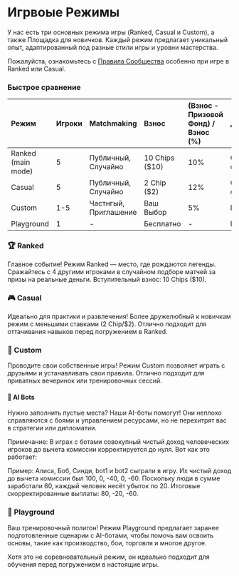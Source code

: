 # Игрвоые Режимы

У нас есть три основных режима игры (Ranked, Casual и Custom), а также Площадка для новичков. Каждый режим предлагает уникальный опыт, адаптированный под разные стили игры и уровни мастерства.

Пожалуйста, ознакомьтесь с [Правила Сообщества](./community-rules) особенно при игре в Ranked или Casual.

### Быстрое сравнение

| Режим               | Игроки     | Matchmaking | Взнос            | (Взнос - Призовой Фонд) / Взнос (%)  | Доступность  |
| :----------------- | :------------- | :---------- | :---------------------- | :--------- | :---------- |
| Ranked (main mode) | 5              | Публичный, Случайно | 10 Chips (\$10)              | 10%        | Смотри на сайте |
| Casual             | 5              | Публичный, Случайно | 2 Chip (\$2)              | 12%            | Смотри на сайте |
| Custom             | 1-5            | Частнгый, Приглашение | Ваш Выбор | 5%        | Всегда      |
| Playground         | 1              | -           | Бесплатно                       | -          | Всегда      |

### 🏆 Ranked

Главное событие! Режим Ranked — место, где рождаются легенды. Сражайтесь с 4 другими игроками в случайном подборе матчей за призы на реальные деньги. Вступительный взнос: 10 Chips ($10).

### 🎮 Casual

Идеально для практики и развлечения! Более дружелюбный к новичкам режим с меньшими ставками (2 Chip/$2). Отлично подходит для оттачивания навыков перед погружением в Ranked.

### 🎪 Custom

Проводите свои собственные игры! Режим Custom позволяет играть с друзьями и устанавливать свои правила. Отлично подходит для приватных вечеринок или тренировочных сессий.

#### 🤖 AI Bots

Нужно заполнить пустые места? Наши AI-боты помогут! Они неплохо справляются с боями и управлением ресурсами, но не перехитрят вас в стратегии или дипломатии.

Примечание: В играх с ботами совокупный чистый доход человеческих игроков до вычета комиссии корректируется до нуля. Вот как это работает:

Пример: Алиса, Боб, Синди, bot1 и bot2 сыграли в игру. Их чистый доход до вычета комиссии был 100, 0, -40, 0, -60. Поскольку люди в сумме заработали 60, каждый человек несёт убыток по 20. Итоговые скорректированные выплаты: 80, -20, -60.

### 🎯 Playground

Ваш тренировочный полигон! Режим Playground предлагает заранее подготовленные сценарии с AI-ботами, чтобы помочь вам освоить основы, такие как производство, бои, торговля и многое другое.

Хотя это не соревновательный режим, он идеально подходит для обучения перед погружением в настоящие игры.